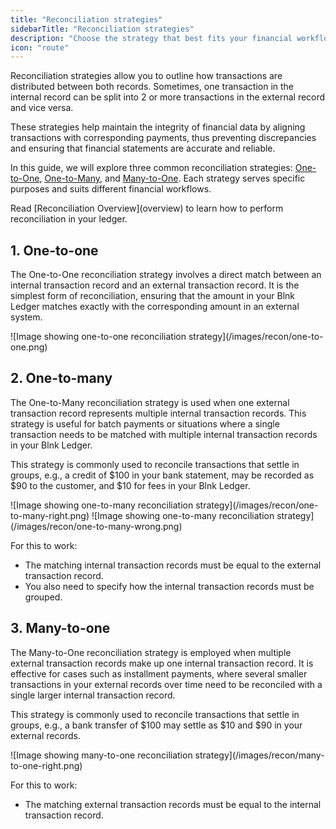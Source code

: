 ```yaml
---
title: "Reconciliation strategies"
sidebarTitle: "Reconciliation strategies"
description: "Choose the strategy that best fits your financial workflows."
icon: "route"
---
```



Reconciliation strategies allow you to outline how transactions are distributed between both records. Sometimes, one transaction in the internal record can be split into 2 or more transactions in the external record and vice versa.

These strategies help maintain the integrity of financial data by aligning transactions with corresponding payments, thus preventing discrepancies and ensuring that financial statements are accurate and reliable. 

In this guide, we will explore three common reconciliation strategies: [One-to-One](#1-one-to-one), [One-to-Many](#2-one-to-money), and [Many-to-One](#3-many-to-one). Each strategy serves specific purposes and suits different financial workflows.

<Note>
    Read [Reconciliation Overview](overview) to learn how to perform reconciliation in your ledger.
</Note>

## 1. One-to-one

The One-to-One reconciliation strategy involves a direct match between an internal transaction record and an external transaction record. It is the simplest form of reconciliation, ensuring that the amount in your Blnk Ledger matches exactly with the corresponding amount in an external system.

<Frame caption="One-to-one strategy">
    ![Image showing one-to-one reconciliation strategy](/images/recon/one-to-one.png)
</Frame>

## 2. One-to-many

The One-to-Many reconciliation strategy is used when one external transaction record represents multiple internal transaction records. This strategy is useful for batch payments or situations where a single transaction needs to be matched with multiple internal transaction records in your Blnk Ledger.

This strategy is commonly used to reconcile transactions that settle in groups, e.g., a credit of \$100 in your bank statement, may be recorded as \$90 to the customer, and \$10 for fees in your Blnk Ledger.

<Frame caption="One-to-many strategy (matched)">
    ![Image showing one-to-many reconciliation strategy](/images/recon/one-to-many-right.png)
</Frame>
<Frame caption="One-to-many strategy (not matched)">
    ![Image showing one-to-many reconciliation strategy](/images/recon/one-to-many-wrong.png)
</Frame>

For this to work:

- The matching internal transaction records must be equal to the external transaction record.
- You also need to specify how the internal transaction records must be grouped.

## 3. Many-to-one

The Many-to-One reconciliation strategy is employed when multiple external transaction records make up one internal transaction record. It is effective for cases such as installment payments, where several smaller transactions in your external records over time need to be reconciled with a single larger internal transaction record.

This strategy is commonly used to reconcile transactions that settle in groups, e.g., a bank transfer of \$100 may settle as \$10 and \$90 in your external records. 

<Frame caption="Many-to-one strategy">
    ![Image showing many-to-one reconciliation strategy](/images/recon/many-to-one-right.png)
</Frame>

For this to work:

- The matching external transaction records must be equal to the internal transaction record.

<NeedHelp />